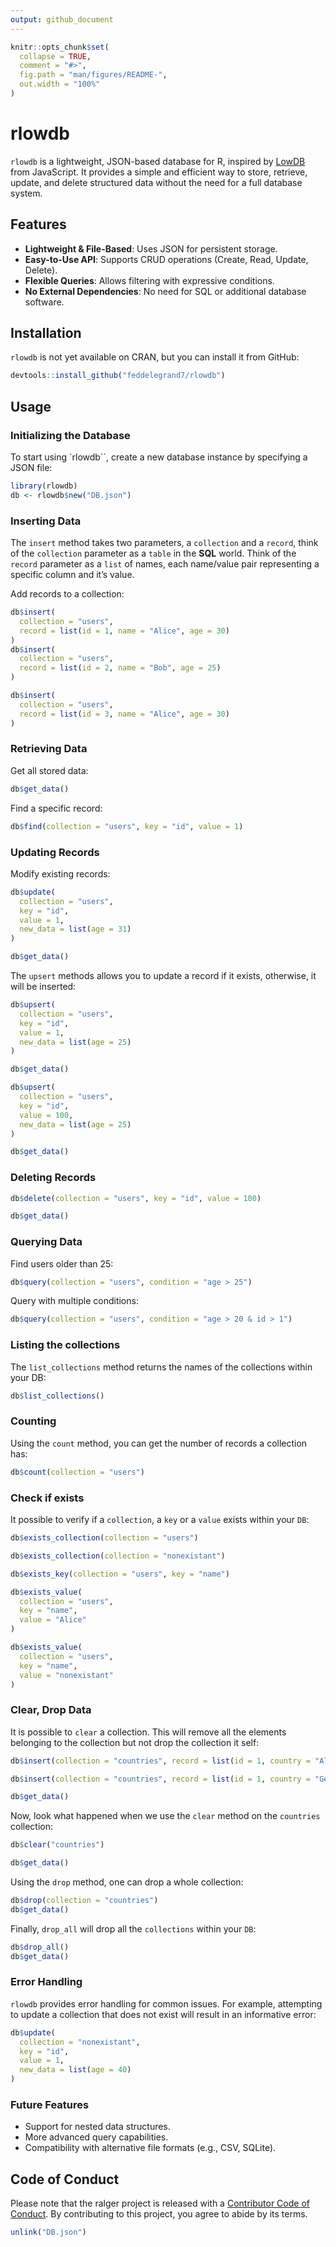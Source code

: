 ```yaml
---
output: github_document
---
```


<!-- README.md is generated from README.Rmd. Please edit that file -->

```r
knitr::opts_chunk$set(
  collapse = TRUE,
  comment = "#>",
  fig.path = "man/figures/README-",
  out.width = "100%"
)
```

# rlowdb

<!-- badges: start -->
<!-- badges: end -->

`rlowdb` is a lightweight, JSON-based database for R, inspired by [LowDB](https://github.com/typicode/lowdb) from JavaScript. It provides a simple and efficient way to store, retrieve, update, and delete structured data without the need for a full database system.

## Features

- **Lightweight & File-Based**: Uses JSON for persistent storage.
- **Easy-to-Use API**: Supports CRUD operations (Create, Read, Update, Delete).
- **Flexible Queries**: Allows filtering with expressive conditions.
- **No External Dependencies**: No need for SQL or additional database software.

## Installation

`rlowdb` is not yet available on CRAN, but you can install it from GitHub:

```r
devtools::install_github("feddelegrand7/rlowdb")
```


## Usage
### Initializing the Database
To start using `rlowdb``, create a new database instance by specifying a JSON file:

```r
library(rlowdb)
db <- rlowdb$new("DB.json")
```

### Inserting Data

The `insert` method takes two parameters, a `collection` and a `record`, think of the `collection` parameter as a `table` in the __SQL__ world. Think of the `record` parameter as a `list` of names, each name/value pair representing a specific column and it's value.

Add records to a collection:

```r
db$insert(
  collection = "users", 
  record = list(id = 1, name = "Alice", age = 30)
)
db$insert(
  collection = "users", 
  record = list(id = 2, name = "Bob", age = 25)
)

db$insert(
  collection = "users", 
  record = list(id = 3, name = "Alice", age = 30)
)
```


### Retrieving Data

Get all stored data:

```r
db$get_data()
```

Find a specific record:

```r
db$find(collection = "users", key = "id", value = 1)
```

### Updating Records

Modify existing records:

```r
db$update(
  collection = "users", 
  key = "id", 
  value = 1, 
  new_data = list(age = 31)
)

db$get_data()
```

The `upsert` methods allows you to update a record if it exists, otherwise, it will be inserted:

```r
db$upsert(
  collection = "users", 
  key = "id", 
  value = 1, 
  new_data = list(age = 25)
)

db$get_data()
```

```r
db$upsert(
  collection = "users", 
  key = "id", 
  value = 100, 
  new_data = list(age = 25)
)

db$get_data()
```


### Deleting Records

```r
db$delete(collection = "users", key = "id", value = 100) 

db$get_data()
```

### Querying Data

Find users older than 25:

```r
db$query(collection = "users", condition = "age > 25")
```

Query with multiple conditions:

```r
db$query(collection = "users", condition = "age > 20 & id > 1")
```


### Listing the collections

The `list_collections` method returns the names of the collections within your DB:

```r
db$list_collections()
```

### Counting 

Using the `count` method, you can get the number of records a collection has:

```r
db$count(collection = "users") 
```


### Check if exists

It possible to verify if a `collection`, a `key` or a `value` exists within your `DB`:

```r
db$exists_collection(collection = "users")
```

```r
db$exists_collection(collection = "nonexistant")
```
```r
db$exists_key(collection = "users", key = "name")
```
```r
db$exists_value(
  collection = "users",
  key = "name",
  value = "Alice"
)
```

```r
db$exists_value(
  collection = "users",
  key = "name",
  value = "nonexistant"
)
```

### Clear, Drop Data

It is possible to `clear` a collection. This will remove all the elements belonging to the collection but not drop the collection it self: 

```r
db$insert(collection = "countries", record = list(id = 1, country = "Algeria", continent = "Africa"))

db$insert(collection = "countries", record = list(id = 1, country = "Germany", continent = "Europe"))

db$get_data()
```

Now, look what happened when we use the `clear` method on the `countries` collection: 

```r
db$clear("countries")

db$get_data()
```


Using the `drop` method, one can drop a whole collection: 

```r
db$drop(collection = "countries")
db$get_data()
```

Finally, `drop_all` will drop all the `collections` within your `DB`: 


```r
db$drop_all()
db$get_data()
```

### Error Handling

`rlowdb` provides error handling for common issues. For example, attempting to update a collection that does not exist will result in an informative error: 

```r
db$update(
  collection = "nonexistant", 
  key = "id",
  value = 1, 
  new_data = list(age = 40)
)  
```

### Future Features

- Support for nested data structures.
- More advanced query capabilities.
- Compatibility with alternative file formats (e.g., CSV, SQLite).


## Code of Conduct

Please note that the ralger project is released with a [Contributor Code of Conduct](https://contributor-covenant.org/version/2/0/CODE_OF_CONDUCT.html). By contributing to this project, you agree to abide by its terms.



```r
unlink("DB.json")
```






